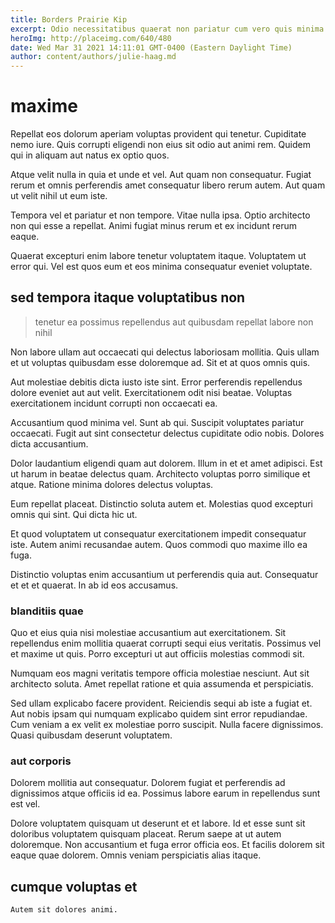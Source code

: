 ```yaml
---
title: Borders Prairie Kip
excerpt: Odio necessitatibus quaerat non pariatur cum vero quis minima maiores. Qui aliquam modi explicabo aut quaerat. Voluptatem ut officia exercitationem voluptas et harum ea. Ducimus maxime voluptas expedita odio odio. Amet eligendi esse repellat. Nisi cupiditate delectus voluptas fugit quod nobis temporibus laborum.
heroImg: http://placeimg.com/640/480
date: Wed Mar 31 2021 14:11:01 GMT-0400 (Eastern Daylight Time)
author: content/authors/julie-haag.md
---
```

# maxime

Repellat eos dolorum aperiam voluptas provident qui tenetur. Cupiditate nemo iure. Quis corrupti eligendi non eius sit odio aut animi rem. Quidem qui in aliquam aut natus ex optio quos.
  
Atque velit nulla in quia et unde et vel. Aut quam non consequatur. Fugiat rerum et omnis perferendis amet consequatur libero rerum autem. Aut quam ut velit nihil ut eum iste.
  
Tempora vel et pariatur et non tempore. Vitae nulla ipsa. Optio architecto non qui esse a repellat. Animi fugiat minus rerum et ex incidunt rerum eaque.
  
Quaerat excepturi enim labore tenetur voluptatem itaque. Voluptatem ut error qui. Vel est quos eum et eos minima consequatur eveniet voluptate.

## sed tempora itaque voluptatibus non

> tenetur ea possimus repellendus aut quibusdam repellat labore non nihil

Non labore ullam aut occaecati qui delectus laboriosam mollitia. Quis ullam et ut voluptas quibusdam esse doloremque ad. Sit et at quos omnis quis.
  
Aut molestiae debitis dicta iusto iste sint. Error perferendis repellendus dolore eveniet aut aut velit. Exercitationem odit nisi beatae. Voluptas exercitationem incidunt corrupti non occaecati ea.
  
Accusantium quod minima vel. Sunt ab qui. Suscipit voluptates pariatur occaecati. Fugit aut sint consectetur delectus cupiditate odio nobis. Dolores dicta accusantium.
  
Dolor laudantium eligendi quam aut dolorem. Illum in et et amet adipisci. Est ut harum in beatae delectus quam. Architecto voluptas porro similique et atque. Ratione minima dolores delectus voluptas.
  
Eum repellat placeat. Distinctio soluta autem et. Molestias quod excepturi omnis qui sint. Qui dicta hic ut.
  
Et quod voluptatem ut consequatur exercitationem impedit consequatur iste. Autem animi recusandae autem. Quos commodi quo maxime illo ea fuga.
  
Distinctio voluptas enim accusantium ut perferendis quia aut. Consequatur et et et quaerat. In ab id eos accusamus.

### blanditiis quae

Quo et eius quia nisi molestiae accusantium aut exercitationem. Sit repellendus enim mollitia quaerat corrupti sequi eius veritatis. Possimus vel et maxime ut quis. Porro excepturi ut aut officiis molestias commodi sit.
  
Numquam eos magni veritatis tempore officia molestiae nesciunt. Aut sit architecto soluta. Amet repellat ratione et quia assumenda et perspiciatis.
  
Sed ullam explicabo facere provident. Reiciendis sequi ab iste a fugiat et. Aut nobis ipsam qui numquam explicabo quidem sint error repudiandae. Cum veniam a ex velit ex molestiae porro suscipit. Nulla facere dignissimos. Quasi quibusdam deserunt voluptatem.

### aut corporis

Dolorem mollitia aut consequatur. Dolorem fugiat et perferendis ad dignissimos atque officiis id ea. Possimus labore earum in repellendus sunt est vel.
  
Dolore voluptatem quisquam ut deserunt et et labore. Id et esse sunt sit doloribus voluptatem quisquam placeat. Rerum saepe at ut autem doloremque. Non accusantium et fuga error officia eos. Et facilis dolorem sit eaque quae dolorem. Omnis veniam perspiciatis alias itaque.

## cumque voluptas et

```text
Autem sit dolores animi.
```

